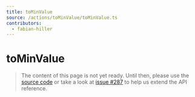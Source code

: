 ```yaml
---
title: toMinValue
source: /actions/toMinValue/toMinValue.ts
contributors:
  - fabian-hiller
---
```


# toMinValue

> The content of this page is not yet ready. Until then, please use the [source code](https://github.com/fabian-hiller/valibot/blob/main/library/src/actions/toMinValue/toMinValue.ts) or take a look at [issue #287](https://github.com/fabian-hiller/valibot/issues/287) to help us extend the API reference.
